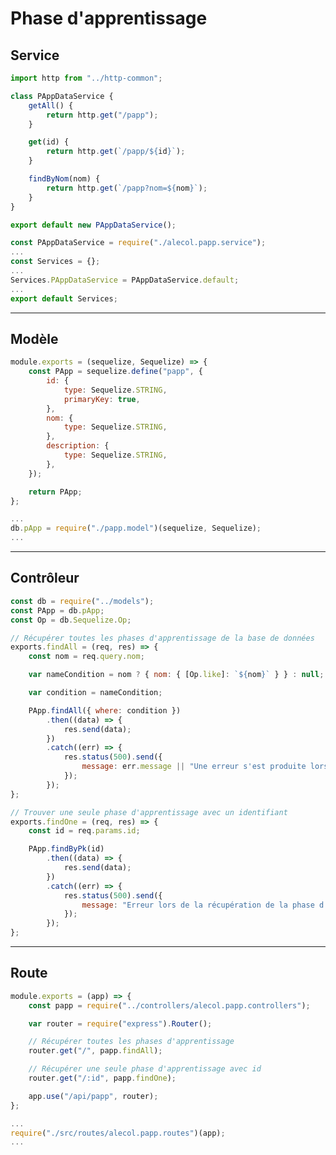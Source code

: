 # Phase d'apprentissage

## Service

```js title="./src/services/alecol.papp.service.js"
import http from "../http-common";

class PAppDataService {
    getAll() {
        return http.get("/papp");
    }

    get(id) {
        return http.get(`/papp/${id}`);
    }

    findByNom(nom) {
        return http.get(`/papp?nom=${nom}`);
    }
}

export default new PAppDataService();
```

```js title="./src/services/index.js"
const PAppDataService = require("./alecol.papp.service");
...
const Services = {};
...
Services.PAppDataService = PAppDataService.default;
...
export default Services;
```

-----

## Modèle

```js title="./src/models/papp.model.js"
module.exports = (sequelize, Sequelize) => {
    const PApp = sequelize.define("papp", {
        id: {
            type: Sequelize.STRING,
            primaryKey: true,
        },
        nom: {
            type: Sequelize.STRING,
        },
        description: {
            type: Sequelize.STRING,
        },
    });

    return PApp;
};
```

```js title="./src/models/index.js"
...
db.pApp = require("./papp.model")(sequelize, Sequelize);
...

```

-----

## Contrôleur

```js title="./src/controllers/alecol.papp.controllers.js"
const db = require("../models");
const PApp = db.pApp;
const Op = db.Sequelize.Op;

// Récupérer toutes les phases d'apprentissage de la base de données
exports.findAll = (req, res) => {
    const nom = req.query.nom;

    var nameCondition = nom ? { nom: { [Op.like]: `${nom}` } } : null;

    var condition = nameCondition;

    PApp.findAll({ where: condition })
        .then((data) => {
            res.send(data);
        })
        .catch((err) => {
            res.status(500).send({
                message: err.message || "Une erreur s'est produite lors de la récupération des phases d'apprentissage.",
            });
        });
};

// Trouver une seule phase d'apprentissage avec un identifiant
exports.findOne = (req, res) => {
    const id = req.params.id;

    PApp.findByPk(id)
        .then((data) => {
            res.send(data);
        })
        .catch((err) => {
            res.status(500).send({
                message: "Erreur lors de la récupération de la phase d'apprentissage avec l'id=" + id,
            });
        });
};
```

-----

## Route

```js title="./src/routes/alecol.papp.routes.js"
module.exports = (app) => {
    const papp = require("../controllers/alecol.papp.controllers");

    var router = require("express").Router();

    // Récupérer toutes les phases d'apprentissage
    router.get("/", papp.findAll);

    // Récupérer une seule phase d'apprentissage avec id
    router.get("/:id", papp.findOne);

    app.use("/api/papp", router);
};
```

```js title="server.js"
...
require("./src/routes/alecol.papp.routes")(app);
...
```